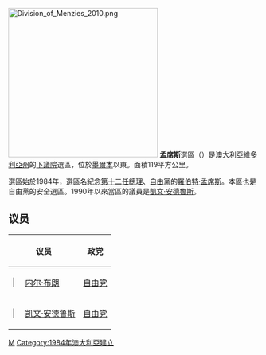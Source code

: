 [[File:Division_of_Menzies_2010.png|300px]]
'''孟席斯'''選區（{{lang-en|Division of Menzies}}）是[[澳大利亞|澳大利亞]][[維多利亞州|維多利亞州]]的[[澳大利亞下議院|下議院]]選區，位於[[墨爾本|墨爾本]]以東。面積119平方公里。

選區始於1984年，選區名紀念[[澳大利亞總理|第十二任總理]]、[[澳大利亞自由黨|自由黨]]的[[羅伯特·孟席斯|羅伯特·孟席斯]]。本區也是自由黨的安全選區。1990年以來當區的議員是[[凱文·安德魯斯|凱文·安德魯斯]]。
==议员==

{| class="wikitable"
|-
!colspan="2"|议员!!政党!!任期
|-
| {{澳大利亚政治/政党颜色/自由党}}| 
| [[内尔·布朗_(澳大利亚政治家)|内尔·布朗]]
| [[澳大利亚自由党|自由党]]
| [[1984年澳大利亚联邦大选|1984年]]–1991年
|-
| {{澳大利亚政治/政党颜色/自由党}}| 
| [[凯文·安德鲁斯_(澳大利亚政治家)|凯文·安德鲁斯]]
| [[澳大利亚自由党|自由党]]
| 1991年至今
|}
[[Category:澳大利亞國會選區|M]]
[[Category:1984年澳大利亞建立|Category:1984年澳大利亞建立]]